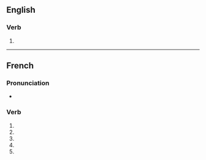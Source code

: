 {{also|particularisé}}
==English==

===Verb===
{{en-verb|particularis}}

# {{alternative spelling of|particularize|lang=en}}

----

==French==

===Pronunciation===
* {{homophones|particularisent|particularises|lang=fr}}

===Verb===
{{head|fr|verb form}}

# {{conjugation of|particulariser||1|s|pres|ind|lang=fr}}
# {{conjugation of|particulariser||3|s|pres|ind|lang=fr}}
# {{conjugation of|particulariser||1|s|pres|sub|lang=fr}}
# {{conjugation of|particulariser||3|s|pres|sub|lang=fr}}
# {{conjugation of|particulariser||2|s|imp|lang=fr}}